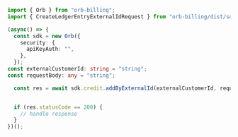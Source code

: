 ```typescript AddByExternalId.ts
import { Orb } from "orb-billing";
import { CreateLedgerEntryExternalIdRequest } from "orb-billing/dist/sdk/models/operations";

(async() => {
  const sdk = new Orb({
    security: {
      apiKeyAuth: "",
    },
  });
const externalCustomerId: string = "string";
const requestBody: any = "string";

  const res = await sdk.credit.addByExternalId(externalCustomerId, requestBody);


  if (res.statusCode == 200) {
    // handle response
  }
})();
```
